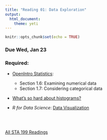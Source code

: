 ```yaml
---
title: "Reading 01: Data Exploration"
output: 
  html_document: 
    theme: yeti
---
```


```r
knitr::opts_chunk$set(echo = TRUE)
```

### Due Wed, Jan 23

### Required: 

- [OpenIntro Statistics](https://drive.google.com/file/d/0B-DHaDEbiOGkc1RycUtIcUtIelE/view):
    + Section 1.6: Examining numerical data
    + Section 1.7: Considering categorical data

- [What's so hard about histograms?](http://tinlizzie.org/histograms/)

- *R for Data Science*: [Data Visualization](http://r4ds.had.co.nz/data-visualisation.html)

<br>
<br>

[All STA 199 Readings](https://www2.stat.duke.edu/courses/Spring19/sta199.001/reading/readings.html)
